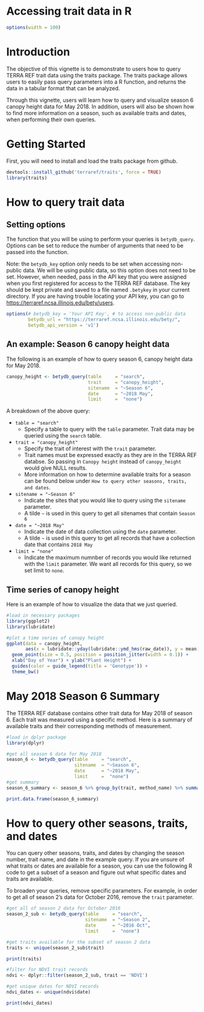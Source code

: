 # Accessing trait data in R 

```r

options(width = 100)

```

# Introduction

The objective of this vignette is to demonstrate to users how to query TERRA REF trait data using the traits package. The traits package allows users to easily pass query parameters into a R function, and returns the data in a tabular format that can be analyzed. 

Through this vignette, users will learn how to query and visualize season 6 canopy height data for May 2018. In addition, users will also be shown how to find more information on a season, such as available traits and dates, when performing their own queries. 

\newline
\newline

# Getting Started

First, you will need to install and load the traits package from github.

```r

devtools::install_github('terraref/traits', force = TRUE)
library(traits)


```

\newline
\newline

# How to query trait data

## Setting options

The function that you will be using to perform your queries is `betydb_query`. Options can be set to reduce the number of arguments that need to be passed into the function.

Note: the `betydb_key` option only needs to be set when accessing non-public data. We will be using public data, so this option does not need to be set. However, when needed, pass in the API key that you were assigned when you first registered for access to the TERRA REF database. The key should be kept private and saved to a file named `.betykey` in your current directory. If you are having trouble locating your API key, you can go to [https://terraref.ncsa.illinois.edu/bety/users](https://terraref.ncsa.illinois.edu/bety/users). 


```r

options(# betydb_key = 'Your API Key', # to access non-public data
        betydb_url = "https://terraref.ncsa.illinois.edu/bety/",
        betydb_api_version = 'v1')

```

## An example: Season 6 canopy height data

The following is an example of how to query season 6, canopy height data for May 2018. 

```r

canopy_height <- betydb_query(table     = "search", 
                              trait     = "canopy_height", 
                              sitename  = "~Season 6",
                              date      = "~2018 May",
                              limit     =  "none")


```

A breakdown of the above query:

* `table = "search"`
    + Specify a table to query with the `table` parameter. Trait data may be queried using the `search` table.

* `trait = "canopy_height"`
    + Specify the trait of interest with the `trait` parameter.
    + Trait names must be expressed exactly as they are in the TERRA REF databse. So passing in `Canopy height` instead of `canopy_height` would give NULL results.
    + More information on how to determine available traits for a season can be found below under `How to query other seasons, traits, and dates`.
    
* `sitename = "~Season 6"`
    + Indicate the sites that you would like to query using the `sitename` parameter. 
    + A tilde `~` is used in this query to get all sitenames that contain `Season 6` 

* `date = "~2018 May"`
    + Indicate the date of data collection using the `date` parameter.
    + A tilde `~` is used in this query to get all records that have a collection date that contains `2018 May`
    
* `limit = "none"`
    + Indicate the maximum numnber of records you would like returned with the `limit` parameter. We want all records for this query, so we set limit to `none`.
    
## Time series of canopy height

Here is an example of how to visualize the data that we just queried. 

```r

#load in necessary packages
library(ggplot2)
library(lubridate)

#plot a time series of canopy height 
ggplot(data = canopy_height,
       aes(x = lubridate::yday(lubridate::ymd_hms(raw_date)), y = mean)) +
  geom_point(size = 0.5, position = position_jitter(width = 0.1)) +
  xlab("Day of Year") + ylab("Plant Height") +
  guides(color = guide_legend(title = 'Genotype')) +
  theme_bw()

```

\newline
\newline

# May 2018 Season 6 Summary

The TERRA REF database contains other trait data for May 2018 of season 6. Each trait was measured using a specific method. Here is a summary of available traits and their corresponding methods of measurement. 

```r

#load in dplyr package
library(dplyr)

#get all season 6 data for May 2018 
season_6 <- betydb_query(table     = "search",
                         sitename  = "~Season 6",
                         date      = "~2018 May",
                         limit     =  "none")
#get summary
season_6_summary <- season_6 %>% group_by(trait, method_name) %>% summarise(number_of_observations = n())

```

```r

print.data.frame(season_6_summary)

```

\newline
\newline

# How to query other seasons, traits, and dates

You can query other seasons, traits, and dates by changing the season number, trait name, and date in the example query. If you are unsure of what traits or dates are available for a season, you can use the following R code to get a subset of a season and figure out what specific dates and traits are available. 

To broaden your queries, remove specific parameters. For example, in order to get all of season 2's data for October 2016, remove the `trait` parameter.

```r

#get all of season 2 data for October 2016
season_2_sub <- betydb_query(table     = "search",
                             sitename  = "~Season 2",
                             date      = "~2016 Oct",
                             limit     =  "none")

```

```r

#get traits available for the subset of season 2 data
traits <- unique(season_2_sub$trait)

print(traits)

```

```r

#filter for NDVI trait records
ndvi <- dplyr::filter(season_2_sub, trait == 'NDVI') 

#get unique dates for NDVI records
ndvi_dates <- unique(ndvi$date)

print(ndvi_dates)
```
